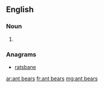 {{also|antbears|ant-bears}}
==English==

===Noun===
{{head|en|noun plural form}}

# {{plural of|ant bear|lang=en}}

===Anagrams===
* [[ratsbane#English|ratsbane]]

[[ar:ant bears]]
[[fr:ant bears]]
[[mg:ant bears]]